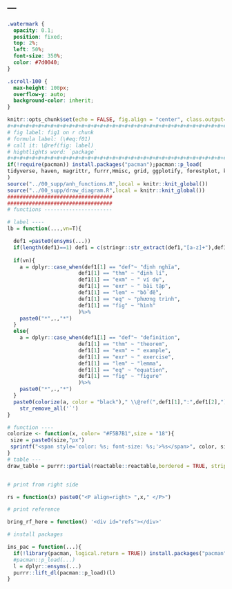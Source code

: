 ---
---

\newcommand{\bf}[1]{\boldsymbol{#1}}
\newcommand{\hat}[1]{\widehat{#1}}
\newcommand{\mm}[1]{\mathbb{#1}}
\newcommand{\bar}[1]{\overline{#1}}
\def\E{\Bbb{E}}
\def\V{\Bbb{V}}
\def\P{\Bbb{P}}
\def\I{{\large\unicode{x1D7D9}}}
\def\indep{\perp\!\!\!\!\perp}
\newcommand{\overeq}[2]{\stackrel{#1}{#2}}
\def\epsilon{\varepsilon}


```css
.watermark {
  opacity: 0.1;
  position: fixed;
  top: 2%;
  left: 50%;
  font-size: 350%;
  color: #7d0040;
}

.scroll-100 {
  max-height: 100px;
  overflow-y: auto;
  background-color: inherit;
}
```

```r
knitr::opts_chunk$set(echo = FALSE, fig.align = "center", class.output="scroll-200", message = FALSE, warning = FALSE)
#+#+#+#+#+#+#+#+#+#+#+#+#+#+#+#+#+#+#+#+#+#+#+#+#+#+#+#+#+#+#+#+#+#+#+#+#+#+#+#+
# fig label: fig1 on r chunk
# formula label: (\#eq:f01)       
# call it: \@ref(fig: label) 
# hightlights word: `package`
#+#+#+#+#+#+#+#+#+#+#+#+#+#+#+#+#+#+#+#+#+#+#+#+#+#+#+#+#+#+#+#+#+#+#+#+#+#+#+#+
if(!require(pacman)) install.packages("pacman");pacman::p_load(
tidyverse, haven, magrittr, furrr,Hmisc, grid, ggplotify, forestplot, knitr, kableExtra, DT, network, sna, reactable, xaringan, bookdown,scriptName
)
source("../00_supp/anh_functions.R",local = knitr::knit_global())
source("../00_supp/draw_diagram.R",local = knitr::knit_global())
##################################
##################################
# functions ----------------------

# label ----
lb = function(...,vn=T){

  def1 =paste0(ensyms(...))
  if(length(def1)==1) def1 = c(stringr::str_extract(def1,"[a-z]+"),def1)
  
  if(vn){
    a = dplyr::case_when(def1[1] == "def"~ "định nghĩa",
                       def1[1] == "thm" ~ "định lí",
                       def1[1] == "exm" ~ " ví dụ",
                       def1[1] == "exr" ~ " bài tập",
                       def1[1] == "lem" ~ "bổ đề",
                       def1[1] == "eq" ~ "phương trình",
                       def1[1] == "fig" ~ "hình"
                       )%>%
    paste0("*",.,"*")
  }
  else{
    a = dplyr::case_when(def1[1] == "def"~ "definition",
                       def1[1] == "thm" ~ "theorem",
                       def1[1] == "exm" ~ " example",
                       def1[1] == "exr" ~ " exercise",
                       def1[1] == "lem" ~ "lemma",
                       def1[1] == "eq" ~ "equation",
                       def1[1] == "fig" ~ "figure"
                       )%>%
    paste0("*",.,"*")
  }
  paste0(colorize(a, color = "black")," \\@ref(",def1[1],":",def1[2],")")%>%
    str_remove_all('`')
}

# function ----
colorize <- function(x, color= "#F5B7B1",size = "18"){
 size = paste0(size,"px")
 sprintf("<span style='color: %s; font-size: %s;'>%s</span>", color, size, x)
}
# table ---
draw_table = purrr::partial(reactable::reactable,bordered = TRUE, striped = TRUE, highlight = TRUE, fullWidth = FALSE)


# print from right side

rs = function(x) paste0("<P align=right> ",x," </P>")

# print reference 

bring_rf_here = function() '<div id="refs"></div>'

# install packages

ins_pac = function(...){
  if(!library(pacman, logical.return = TRUE)) install.packages("pacman")
  #pacman::p_load(...)
  l = dplyr::ensyms(...)
  purrr::lift_dl(pacman::p_load)(l)
}
```

